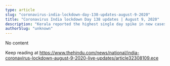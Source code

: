 ```yaml
---
type: article
slug: "coronavirus-india-lockdown-day-138-updates-august-9-2020"
title: "Coronavirus India lockdown Day 138 updates | August 9, 2020"
description: "Kerala reported the highest single day spike in new cases, when 1,420 persons tested positive."
authorSlug: "unknown"
---
```


No content

Keep reading at https://www.thehindu.com/news/national/india-coronavirus-lockdown-august-9-2020-live-updates/article32308109.ece

